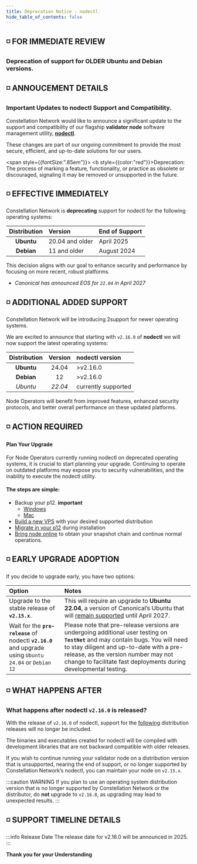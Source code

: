 ```yaml
---
title: Deprecation Notice - nodectl
hide_table_of_contents: false
---
```



<head>
  <title>Constellation nodectl utility</title>
  <meta
    name="description"
    content="Constellation nodectl utility"
  />
</head>

## ◽ FOR IMMEDIATE REVIEW 

### Deprecation of support for OLDER Ubuntu and Debian versions.

## ◽ ANNOUCEMENT DETAILS

### Important Updates to nodectl Support and Compatibility.

Constellation Network would like to announce a significant update to the support and compatibility of our flagship **validator node** software management utility, **[nodectl](/validate/automated/getting-started/nodectl-getting-started)**.

These changes are part of our ongoing commitment to provide the most secure, efficient, and up-to-date solutions for our users.

<span style={{fontSize:".85em"}}>
  <b style={{color:"red"}}>Deprecation</b>: 
  The process of marking a feature, functionality, or practice as obsolete or discouraged, signaling it may be removed or unsupported in the future.
</span>


## ◽ EFFECTIVE IMMEDIATELY
Constellation Network is **deprecating** support for nodectl for the following operating systems:

| Distribution | Version | End of Support |
| :---: | :--- | :--- |
| **Ubuntu** | 20.04 and older | April 2025 |
| **Debian** | 11 and older | August 2024 |

This decision aligns with our goal to enhance security and performance by focusing on more recent, robust platforms.

- *Canonical has announced EOS for `22.04` in April 2027* 

## ◽ ADDITIONAL ADDED SUPPORT
Constellation Network will be introducing 2support for newer operating systems.

We are excited to announce that starting with `v2.16.0` of **nodectl** we will now support the latest operating systems:

| Distribution | Version | nodectl version |
| :---: | :---: | :--- |
| **Ubuntu** | 24.04 | >v2.16.0 |
| **Debian** | 12 | >v2.16.0 |
| *Ubuntu* | *22.04* | currently supported |

Node Operators will benefit from improved features, enhanced security protocols, and better overall performance on these updated platforms.

## ◽ ACTION REQUIRED
#### Plan Your Upgrade
For Node Operators currently running nodectl on deprecated operating systems, it is crucial to start planning your upgrade. Continuing to operate on outdated platforms may expose you to security vulnerabilities, and the inability to execute the nodectl utility.

#### The steps are simple: 
- Backup your p12.  **important**
  - [Windows](/validate/resources/p12-backup-win)
  - [Mac](/validate/resources/p12-backup-mac)
- [Build a new VPS](/validate/quick-start/vps-quickstart) with your desired supported distribution
- [Migrate in your p12](/validate/automated/migrate/nodectl-migrate) during installation
- [Bring node online](/validate/quick-start/online-quickstart) to obtain your snapshot chain and continue normal operations.

## ◽ EARLY UPGRADE ADOPTION

If you decide to upgrade early, you have two options:

| Option | Notes |
| :--- | :--- |
| Upgrade to the stable release of **`v2.15.x`**. | This will require an upgrade to **Ubuntu 22.04**, a version of Canonical’s Ubuntu that will [remain supported](#-effective-immediately) until April 2027. |
| Wait for the **`pre-release`** of nodectl **`v2.16.0`** and upgrade using `Ubuntu 24.04` or `Debian 12` | Please note that pre-release versions are undergoing additional user testing on **`TestNet`** and may contain bugs. You will need to stay diligent and up-to-date with a pre-release, as the version number may not change to facilitate fast deployments during developmental testing. |

## ◽ WHAT HAPPENS AFTER
### What happens after nodectl `v2.16.0` is released?

With the release of `v2.16.0` of nodectl, support for the [following](#-effective-immediately) distribution releases will no longer be included.

The binaries and executables created for nodectl will be compiled with development libraries that are not backward compatible with older releases.

If you wish to continue running your validator node on a distribution version that is unsupported, nearing the end of support, or no longer supported by Constellation Network’s nodectl, you can maintain your node on `v2.15.x`.

:::caution WARNING
If you plan to use an operating system distribution version that is no longer supported by Constellation Network or the distributor, do **not** upgrade to `v2.16.0`, as upgrading may lead to unexpected results.
:::

## ◽ SUPPORT TIMELINE DETAILS

:::info Release Date
The release date for v2.16.0 will be announced in 2025.
:::

**Thank you for your Understanding**
